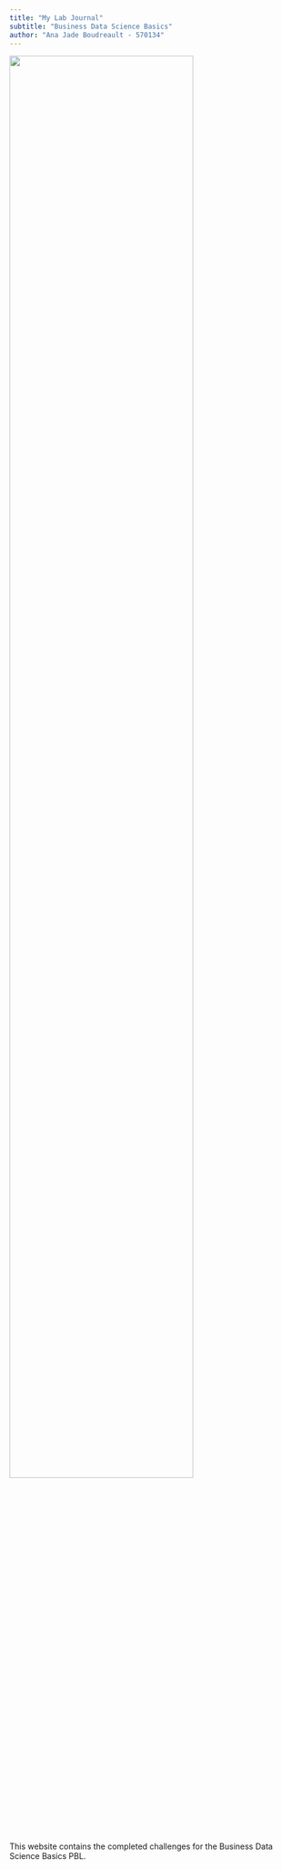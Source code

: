 ```yaml
---
title: "My Lab Journal"
subtitle: "Business Data Science Basics"
author: "Ana Jade Boudreault - 570134"
---
```


![](assets/logo/TIE_logo.svg){width="80%" fig-align="center"}

This website contains the completed challenges for the Business Data Science Basics PBL.

